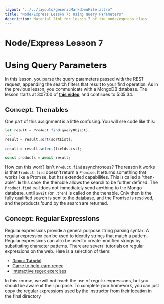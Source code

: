 ```yaml
---
layout: "../../layouts/genericMarkdownFile.astro"
title: "Node/Express Lesson 7: Using Query Parameters"
description: Material link for lesson 7 of the node/express class
---
```


# Node/Express Lesson 7

# Using Query Parameters

In this lesson, you parse the query parameters passed with the REST request, appending the search filters that result to your find operation. As in the previous lesson, you communicate with a MongoDB database. The lesson starts at 3:07:00 of **[this video](https://www.youtube.com/watch?v=rltfdjcXjmk&t=11220)**, and continues to 5:05:34.

## Concept: Thenables

One part of this assignment is a little confusing. You will see code like this:

```js
let result = Product.find(queryObject);
...
result = result.sort(sortList);
...
result = result.select(fieldsList);
...
const products = await result;
```

How can this work? Isn't `Product.find` asynchronous? The reason it works is that `Product.find` doesn't return a `Promise`. It returns something that works like a Promise, but has extended capabilities. This is called a "then-able". In this case, the thenable allows the search to be further defined. The `Product.find` call does not immediately send anything to the Mongo database, until `await` (or `.then`) is called on the thenable. Only then is the fully qualified search is sent to the database, and the Promise is resolved, and the products found by the search are returned.

## Concept: Regular Expressions

Regular expressions provide a general purpose string parsing syntax. A regular expression can
be used to identify strings that match a pattern. Regular expressions can also be used
to create modified strings by substituting character patterns. There are several tutorials
on regular expressions on the web. Here is a selection of them:

- [Regex Tutorial](https://regexlearn.com/)
- [Game to help learn regex](http://play.inginf.units.it/#/)
- [Interactive regex exercises](https://regexone.com/)

In this course, we will not teach the use of regular
expressions, but you should be aware of their purpose. To complete your homework, you
can just copy the regular expressions used by the instructor from their location in the
final directory.
